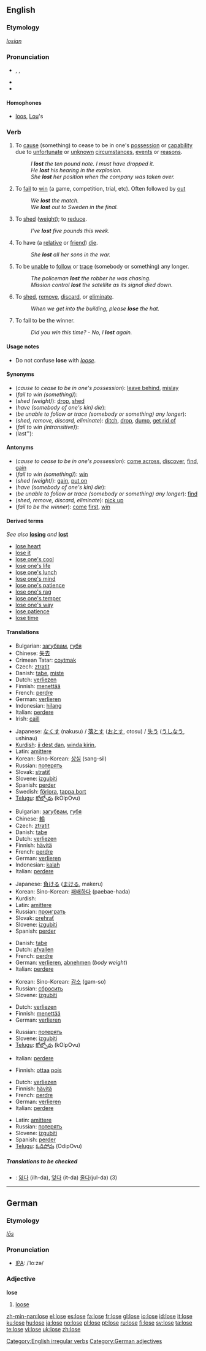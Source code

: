 {{see|Lose}}
==English==

===Etymology===
{{OE.}} ''[[losian]]''

===Pronunciation===
*{{AHD|lo͞oz}}, {{IPA|/luːz/}}, {{SAMPA|/lu:z/}}
*{{rhymes|uːz}}
*{{audio|en-us-lose.ogg|Audio (US)}}

====Homophones====
*[[loo]]s, [[Lou]]'s

===Verb===
{{en-verb|loses|losing|lost}}

# {{transitive}} To [[cause]] (something) to cease to be in one's [[possession]] or [[capability]] due to [[unfortunate]] or [[unknown]] [[circumstance]]s, [[event]]s or [[reason]]s.
#:''I '''lost''' the ten pound note. I must have dropped it.''
#:''He '''lost''' his hearing in the explosion.''
#:''She '''lost''' her position when the company was taken over.''
# {{transitive}} To [[fail]] to [[win]] (a game, competition, trial, etc). Often followed by [[out]]
#:''We '''lost''' the match.''
#:''We '''lost''' out to Sweden in the final.''
# {{transitive}} To [[shed]] ([[weight]]); to [[reduce]].
#:''I’ve '''lost''' five pounds this week.''
# {{transitive}} To have (a [[relative]] or [[friend]]) [[die]].
#:''She '''lost''' all her sons in the war.''
# {{transitive}} To be [[unable]] to [[follow]] or [[trace]] (somebody or something) any longer.
#:''The policeman '''lost''' the robber he was chasing.''
#:''Mission control '''lost''' the satellite as its signal died down.''
# {{transitive}} {{informal}} To [[shed]], [[remove]], [[discard]], or [[eliminate]].
#:''When we get into the building, please '''lose''' the hat.''
# {{intransitive}} To fail to be the winner.
#:''Did you win this time? - No, I '''lost''' again.''

====Usage notes====
*Do not confuse '''lose''' with ''[[loose]]''.

====Synonyms====
*(''cause to cease to be in one's possession''): [[leave behind]], [[mislay]]
*(''fail to win (something)''):
*(''shed (weight)''): [[drop]], [[shed]]
*(''have (somebody of one's kin) die''):
*(''be unable to follow or trace (somebody or something) any longer''):
*(''shed, remove, discard, eliminate''): [[ditch]], [[drop]], [[dump]], [[get rid of]]
*(''fail to win (intransitive)''):
*(last''):

====Antonyms====
*(''cause to cease to be in one's possession''): [[come across]], [[discover]], [[find]], [[gain]]
*(''fail to win (something)''): [[win]]
*(''shed (weight)''): [[gain]], [[put on]]
*(''have (somebody of one's kin) die''):
*(''be unable to follow or trace (somebody or something) any longer''): [[find]]
*(''shed, remove, discard, eliminate''): [[pick up]]
*(''fail to be the winner''): [[come]] [[first]], [[win]]

====Derived terms====
''See also'' '''[[losing]]''' ''and'' '''[[lost]]'''
*[[lose heart]]
*[[lose it]]
*[[lose one's cool]]
*[[lose one's life]]
*[[lose one's lunch]]
*[[lose one's mind]]
*[[lose one's patience]]
*[[lose one's rag]]
*[[lose one's temper]]
*[[lose one's way]]
*[[lose patience]]
*[[lose time]]

====Translations====
{{trans-top|cause (something) to cease to be in one's possession or capability}}
*Bulgarian: [[загубвам]], [[губя]]
*Chinese: [[失去]]
*Crimean Tatar: [[coytmak]]
*Czech: [[ztratit]]
*Danish: [[tabe]], [[miste]]
*Dutch: [[verliezen]]
*Finnish: [[menettää]]
*French: [[perdre]]
*German: [[verlieren]]
*Indonesian: [[hilang]]
*Italian: [[perdere]]
*Irish: [[caill]]
{{trans-mid}}
*Japanese: [[なくす]] (nakusu) / [[落とす]] ([[おとす]], otosu) / [[失う]] ([[うしなう]], ushinau)
*[[Kurdish]]: [[ji dest dan]], [[winda|winda kirin]], {{KUchar|[[بزر کردن]]}}
*Latin: [[amittere]]
*Korean: Sino-Korean: [[상실]] (sang-sil)
*Russian: [[пoтeрять]]
*Slovak: [[stratiť]]
*Slovene: [[izgubiti]]
*Spanish: [[perder]]
*Swedish: [[förlora]], [[tappa bort]]
*[[Telugu]]: [[కోల్పోవు]] (kOlpOvu)
{{trans-bottom}}

{{trans-top|(transitive) fail to win}}
*Bulgarian: [[загубвам]], [[губя]]
*Chinese: [[輸]]
*Czech: [[ztratit]]
*Danish: [[tabe]]
*Dutch: [[verliezen]]
*Finnish: [[hävitä]]
*French: [[perdre]]
*German: [[verlieren]]
*Indonesian: [[kalah]]
*Italian: [[perdere]]
{{trans-mid}}
*Japanese: [[負ける]] ([[まける]], makeru)
*Korean: Sino-Korean: [[패배]]하다 (paebae-hada)
*Kurdish: {{KUchar|[[دۆڕاندن]]}}
*Latin: [[amittere]]
*Russian: [[проиграть]]
*Slovak: [[prehrať]]
*Slovene: [[izgubiti]]
*Spanish: [[perder]]
{{trans-bottom}}

{{trans-top|shed (weight)}}
*Danish: [[tabe]]
*Dutch: [[afvallen]]
*French: [[perdre]]
*German: [[verlieren]], [[abnehmen]] (''body weight'')
*Italian: [[perdere]]
{{trans-mid}}
*Korean: Sino-Korean: [[감소]] (gam-so)
*Russian: [[сбросить]]
*Slovene: [[izgubiti]]
{{trans-bottom}}

{{trans-top|have (somebody of one's kin) die}}
*Dutch: [[verliezen]]
*Finnish: [[menettää]]
*German: [[verlieren]]
{{trans-mid}}
*Russian: [[потерять]]
*Slovene: [[izgubiti]]
*[[Telugu]]: [[కోల్పోవు]] (kOlpOvu)
{{trans-bottom}}

{{trans-top|be unable to follow or trace (somebody or something) any longer}}
*Italian: [[perdere]]
{{trans-mid}}
{{trans-bottom}}

{{trans-top|informal: shed, remove, discard, eliminate}}
*Finnish: [[ottaa]] [[pois]]
{{trans-mid}}
{{trans-bottom}}

{{trans-top|fail to be the winner}}
*Dutch: [[verliezen]]
*Finnish: [[hävitä]]
*French: [[perdre]]
*German: [[verlieren]]
*Italian: [[perdere]]
{{trans-mid}}
*Latin: [[amittere]]
*Russian: [[потерять]]
*Slovene: [[izgubiti]]
*Spanish: [[perder]]
*[[Telugu]]: [[ఓడిపోవు]] (OdipOvu)
{{trans-bottom}}

=====Translations to be checked=====
{{checktrans}}
*{{ttbc|Korean}}: [[잃다]] (ilh-da), [[잊다]] (it-da) [[줄다]](jul-da) (3)

[[Category:English irregular verbs]]

----

==German==

===Etymology===
{{OHG.|de}} ''[[lōs]]''

===Pronunciation===
*[[IPA]]: /ˈloːzə/

===Adjective===
'''lose'''

# [[loose]]

[[Category:German adjectives]]

[[zh-min-nan:lose]]
[[el:lose]]
[[es:lose]]
[[fa:lose]]
[[fr:lose]]
[[gl:lose]]
[[io:lose]]
[[id:lose]]
[[it:lose]]
[[ku:lose]]
[[hu:lose]]
[[ja:lose]]
[[no:lose]]
[[pl:lose]]
[[pt:lose]]
[[ru:lose]]
[[fi:lose]]
[[sv:lose]]
[[ta:lose]]
[[te:lose]]
[[vi:lose]]
[[uk:lose]]
[[zh:lose]]
